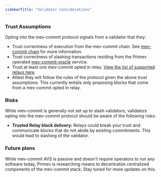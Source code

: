 ```yaml
---
sidebarTitle: "Validator Considerations"
---
```


### Trust Assumptions

Opting into the mev-commit protocol signals from a validator that they:

* Trust correctness of execution from the mev-commit chain. See [mev-commit chain](/v1.0.0/concepts/mev-commit-chain/chain-details) for more information.
* Trust correctness of slashing transactions residing from the Primev operated [mev-commit-oracle](https://github.com/primev/mev-commit/tree/main/oracle) service.
* Trust at least one mev-commit opted in relay. [View the list of supported relays here](https://docs.primev.xyz/v1.0.0/get-started/validators/validator-guide#supporting-relays).
* Attest they will follow the rules of the protocol given the above trust assumptions. This currently entails *only* proposing blocks that come from a mev-commit opted in relay. 

### Risks

While mev-commit is generally not set up to slash validators, validators opting into the mev-commit protocol should be aware of the following risks:

* **Trusted Relay block delivery:** Relays could break your trust and communicate blocks that do not abide by existing commitments. This would lead to slashing of the validator.

### Future plans

While mev-commit AVS is passive and doesn't require operators to run any software today, Primev is researching means to decentralize centralized components of the mev-commit stack. Stay tuned for more updates on this.
